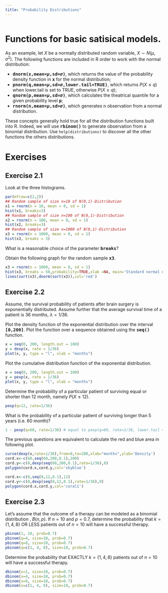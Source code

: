 ```yaml
---
title: "Probability Distributions"
---
```


```r
```

# Functions for basic satisical models.

As an example, let $X$ be a normally distributed  random variable, $X \sim N(\mu,\sigma^2)$.
The following functions are included in R order to work with the normal distribution:

* **<tt>dnorm(x,mean=$\mu$,sd=$\sigma$)</tt>**, which returns the value of the probability density function in  **<tt>x</tt>** for the normal distribution;
* **<tt>pnorm(q,mean=$\mu$,sd=$\sigma$,lower.tail=TRUE)</tt>**, which returns $P(X\leq q)$ when lower.tail is set to TRUE, otherwise $P(X\geq q)$;
* **<tt>qnorm(p,mean=$\mu$,sd=$\sigma$)</tt>**, which calculates the theatrical quantile for a given probability level  **<tt>p</tt>**;
* **<tt>rnorm(n,mean=$\mu$,sd=$\sigma$)</tt>**, which generates n observation from a normal distribution.  

These concepts generally hold true for all the distribution functions built into R. Indeed, we will use **<tt>rbinom()</tt>** to generate observation from a binomial distribution. Use `help(distributions)` to discover all the other functions the others distributions.

# Exercises

## Exercise 2.1
Look at the three histograms.
```r
par(mfrow=c(2,2))
## Random sample of size n=10 of N(0,1)-Distribution
x1 = rnorm(n = 10, mean = 0, sd = 1)	
hist(x1, breaks=3)
## Random sample of size n=100 of N(0,1)-Distribution
x2 = rnorm(n = 100, mean = 0, sd = 1)	
hist(x2, breaks=3)
## Random sample of size n=1000 of N(0,1)-Distribution
x3 = rnorm(n = 1000, mean = 0, sd = 1)	
hist(x3, breaks = 3)
```

What is a reasonable choice of the parameter **<tt>breaks</tt>**? 

Obtain the following graph for the random sample **<tt>x3</tt>**.
<div class='fold s'>
```r
x3 = rnorm(n = 1000, mean = 0, sd = 1)
hist(x3, breaks = 50,probability=TRUE,xlab =NA, main='Standard normal distribution')
lines(sort(x3),dnorm(sort(x3)),col='red')
```
</div>


## Exercise 2.2
Assume, the survival probability of patients after brain surgery is exponentially distributed. Assume further that the average survival time of a patient is 36 months, $\lambda = 1/36$.

Plot the density function of the exponential distribution over the interval  **<tt>[0,200]</tt>**. Plot the function over a sequence obtained using the **<tt>seq()</tt>** function.

<div class='fold s o'>
```r
x = seq(0, 200, length.out = 100)
y = dexp(x, rate = 1/36)
plot(x, y, type = "l", xlab = "months")
```
</div>

Plot the cumulative distribution function of the exponential distribution.
<div class='fold s o'>
```r
x = seq(0, 200, length.out = 100)
y = pexp(x, rate = 1/36)
plot(x, y, type = "l", xlab = "months")
```
</div>

Determine the probability of a particular patient of surviving equal or shorter than 12 month, namely $P(X\leq 12)$.

<div class='fold s o'>
```r
pexp(q=12, rate=1/36)
```
</div>

What is the probability of a particular patient of surviving longer than 5 years (i.e. 60 month)?

<div class='fold s o'>
```r
1 - pexp(q=60, rate=1/36) # equal to pexp(q=60, rate=1/36, lower.tail = FALSE) 
```
</div>

The previous questions are equivalent to calculate the red and blue area in following plot.

```r
curve(dexp(x,rate=1/36),from=0,to=200,xlab="months",ylab='Density')
cord.x<-c(60,seq(60,200,0.1),200)
cord.y<-c(0,dexp(seq(60,200,0.1),rate=1/36),0)
polygon(cord.x,cord.y,col='skyblue')

cord.x<-c(0,seq(0,12,0.1),12)
cord.y<-c(0,dexp(seq(0,12,0.1),rate=1/36),0)
polygon(cord.x,cord.y,col='coral1')
```




## Exercise 2.3
Let's assume that the outcome of a therapy can be modeled as a binomial distribution , $B(n,p)$. If $n=10$ and $p=0.7$, determine the probability that $k = \{1, 4, 8\}$ OR LESS patients out of $n = 10$ will have a successful therapy.

<div class='fold s o'>
```r
pbinom(1, 10, prob=0.7)
pbinom(q=4, size=10, prob=0.7)
pbinom(q=8, size=10, prob=0.7)
pbinom(q=c(1, 4, 8), size=10, prob=0.7)
```
</div>

Determine the probability that EXACTLY $k = \{1, 4, 8\}$ patients out of $n = 10$ will have a successful therapy.

<div class='fold s o'>
```r
dbinom(x=1, size=10, prob=0.7)
dbinom(x=4, size=10, prob=0.7)
dbinom(x=8, size=10, prob=0.7)
dbinom(x=c(1, 4, 8), size=10, prob=0.7)
```
</div>
